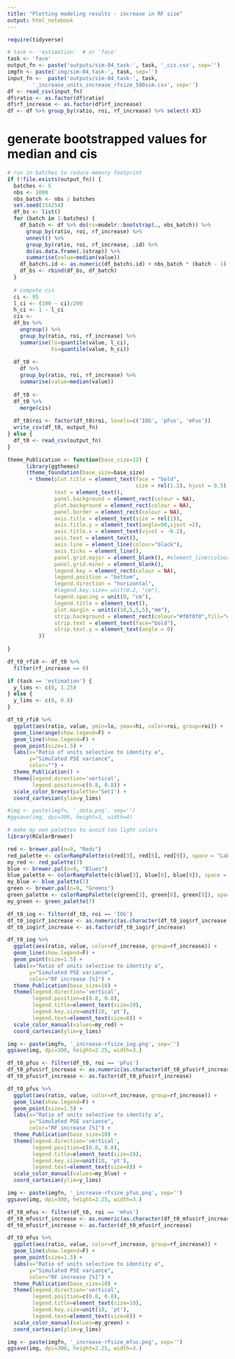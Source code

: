 ```yaml
---
title: "Plotting modeling results - increase in RF size"
output: html_notebook
---
```

```r
require(tidyverse)
```

```r
# task <- 'estimation'  # or 'face'
task <- 'face' 
output_fn <- paste('outputs/sim-04_task-', task, '_cis.csv', sep='')
imgfn <- paste('img/sim-04_task-', task, sep='')
input_fn <-  paste('outputs/sim-04_task-', task, 
        '_increase_units_increase_rfsize_500sim.csv', sep='')
df <- read_csv(input_fn)
df$ratio <- as.factor(df$ratio)
df$rf_increase <- as.factor(df$rf_increase)
df <- df %>% group_by(ratio, roi, rf_increase) %>% select(-X1)
```

# generate bootstrapped values for median and cis
```r
# run in batches to reduce memory footprint
if (!file.exists(output_fn)) {
  batches <- 5
  nbs <- 1000
  nbs_batch <- nbs / batches
  set.seed(154254)
  df_bs <- list()
  for (batch in 1:batches) {
    df_batch <- df %>% do(rs=modelr::bootstrap(., nbs_batch)) %>%
      group_by(ratio, roi, rf_increase) %>%
      unnest() %>%
      group_by(ratio, roi, rf_increase, .id) %>%
      do(as.data.frame(.$strap)) %>%
      summarise(value=median(value))
    df_batch$.id <- as.numeric(df_batch$.id) + nbs_batch * (batch - 1)
    df_bs <- rbind(df_bs, df_batch)
  }
  
  # compute cis
  ci <- 95
  l_ci <- (100 - ci)/200
  h_ci <- 1 - l_ci
  cis <-
  df_bs %>%
    ungroup() %>%
    group_by(ratio, roi, rf_increase) %>%
    summarise(lo=quantile(value, l_ci),
              hi=quantile(value, h_ci))
  
  df_t0 <-
    df %>%
    group_by(ratio, roi, rf_increase) %>%
    summarise(value=median(value))
  
  df_t0 <-
  df_t0 %>%
    merge(cis)
  
  df_t0$roi <- factor(df_t0$roi, levels=c('IOG', 'pFus', 'mFus'))
  write_csv(df_t0, output_fn)
} else {
  df_t0 <- read_csv(output_fn)  
}
```

```r
theme_Publication <- function(base_size=12) {
      library(ggthemes)
      (theme_foundation(base_size=base_size)
       + theme(plot.title = element_text(face = "bold",
                                         size = rel(1.2), hjust = 0.5),
               text = element_text(),
               panel.background = element_rect(colour = NA),
               plot.background = element_rect(colour = NA),
               panel.border = element_rect(colour = NA),
               axis.title = element_text(size = rel(1)),
               axis.title.y = element_text(angle=90,vjust =2),
               axis.title.x = element_text(vjust = -0.2),
               axis.text = element_text(), 
               axis.line = element_line(colour="black"),
               axis.ticks = element_line(),
               panel.grid.major = element_blank(), #element_line(colour="#f0f0f0"),
               panel.grid.minor = element_blank(),
               legend.key = element_rect(colour = NA),
               legend.position = "bottom",
               legend.direction = "horizontal",
               #legend.key.size= unit(0.2, "cm"),
               legend.spacing = unit(0, "cm"),
               legend.title = element_text(),
               plot.margin = unit(c(10,5,5,5),"mm"),
               strip.background = element_rect(colour="#f0f0f0",fill="#f0f0f0"),
               strip.text = element_text(face="bold"),
               strip.text.y = element_text(angle = 0)
          ))
      
}

```

```r
df_t0_rfi0 <- df_t0 %>%
  filter(rf_increase == 0)

if (task == 'estimation') {
  y_lims <- c(0, 1.25)
} else {
  y_lims <- c(0, 0.8)
}
```
```r
df_t0_rfi0 %>%
  ggplot(aes(ratio, value, ymin=lo, ymax=hi, color=roi, group=roi)) +
  geom_linerange(show.legend=F) +
  geom_line(show.legend=F) +
  geom_point(size=1.5) +
  labs(x="Ratio of units selective to identity a",
       y="Simulated PSE variance",
       color="") +
  theme_Publication() +
  theme(legend.direction='vertical',
        legend.position=c(0.8, 0.8)) +
  scale_color_brewer(palette='Set1') +
  coord_cartesian(ylim=y_lims)

#img <- paste(imgfn, '_data.png', sep='')
#ggsave(img, dpi=300, height=3, width=4)
```
```r
# make my own palettes to avoid too light colors
library(RColorBrewer)

red <- brewer.pal(n=9, "Reds")
red_palette <- colorRampPalette(c(red[3], red[6], red[9]), space = "Lab")
my_red <- red_palette(7)
blue <- brewer.pal(n=9, "Blues")
blue_palette <- colorRampPalette(c(blue[3], blue[6], blue[9]), space = "Lab")
my_blue <- blue_palette(7)
green <- brewer.pal(n=9, "Greens")
green_palette <- colorRampPalette(c(green[3], green[6], green[9]), space = "Lab")
my_green <- green_palette(7)
```
```r
df_t0_iog <- filter(df_t0, roi == 'IOG')
df_t0_iog$rf_increase <- as.numeric(as.character(df_t0_iog$rf_increase)) * 100
df_t0_iog$rf_increase <- as.factor(df_t0_iog$rf_increase)

df_t0_iog %>%
  ggplot(aes(ratio, value, color=rf_increase, group=rf_increase)) +
  geom_line(show.legend=F) +
  geom_point(size=1.5) +
  labs(x="Ratio of units selective to identity a",
       y="Simulated PSE variance",
       color="RF increase [%]") +
  theme_Publication(base_size=10) +
  theme(legend.direction='vertical',
        legend.position=c(0.8, 0.8),
        legend.title=element_text(size=10),
        legend.key.size=unit(10, 'pt'),
        legend.text=element_text(size=8)) + 
  scale_color_manual(values=my_red) +
  coord_cartesian(ylim=y_lims)

img <- paste(imgfn, '_increase-rfsize_iog.png', sep='')
ggsave(img, dpi=300, height=2.25, width=3.)
```
```r
df_t0_pfus <- filter(df_t0, roi == 'pFus')
df_t0_pfus$rf_increase <- as.numeric(as.character(df_t0_pfus$rf_increase)) * 100
df_t0_pfus$rf_increase <- as.factor(df_t0_pfus$rf_increase)

df_t0_pfus %>%
  ggplot(aes(ratio, value, color=rf_increase, group=rf_increase)) +
  geom_line(show.legend=F) +
  geom_point(size=1.5) +
  labs(x="Ratio of units selective to identity a",
       y="Simulated PSE variance",
       color="RF increase [%]") +
  theme_Publication(base_size=10) +
  theme(legend.direction='vertical',
        legend.position=c(0.8, 0.8),
        legend.title=element_text(size=10),
        legend.key.size=unit(10, 'pt'),
        legend.text=element_text(size=8)) + 
  scale_color_manual(values=my_blue) +
  coord_cartesian(ylim=y_lims)

img <- paste(imgfn, '_increase-rfsize_pfus.png', sep='')
ggsave(img, dpi=300, height=2.25, width=3.)
```

```r
df_t0_mfus <- filter(df_t0, roi == 'mFus')
df_t0_mfus$rf_increase <- as.numeric(as.character(df_t0_mfus$rf_increase)) * 100
df_t0_mfus$rf_increase <- as.factor(df_t0_mfus$rf_increase)

df_t0_mfus %>%
  ggplot(aes(ratio, value, color=rf_increase, group=rf_increase)) +
  geom_line(show.legend=F) +
  geom_point(size=1.5) +
  labs(x="Ratio of units selective to identity a",
       y="Simulated PSE variance",
       color="RF increase [%]") +
  theme_Publication(base_size=10) +
  theme(legend.direction='vertical',
        legend.position=c(0.8, 0.8),
        legend.title=element_text(size=10),
        legend.key.size=unit(10, 'pt'),
        legend.text=element_text(size=8)) + 
  scale_color_manual(values=my_green) +
  coord_cartesian(ylim=y_lims)

img <- paste(imgfn, '_increase-rfsize_mfus.png', sep='')
ggsave(img, dpi=300, height=2.25, width=3.)
```
